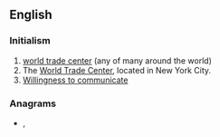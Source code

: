 ==English==

===Initialism===
{{rfc-header|Initialism}}
{{head|en|initialism}}
# [[world trade center]] (any of many around the world)
# The [[World Trade Center]], located in New York City.
# [https://en.wikipedia.org/wiki/Willingness_to_communicate Willingness to communicate] {{lb|en|linguistics}}

===Anagrams===
* {{l|en|cwt}}, {{l|en|cwt.}}